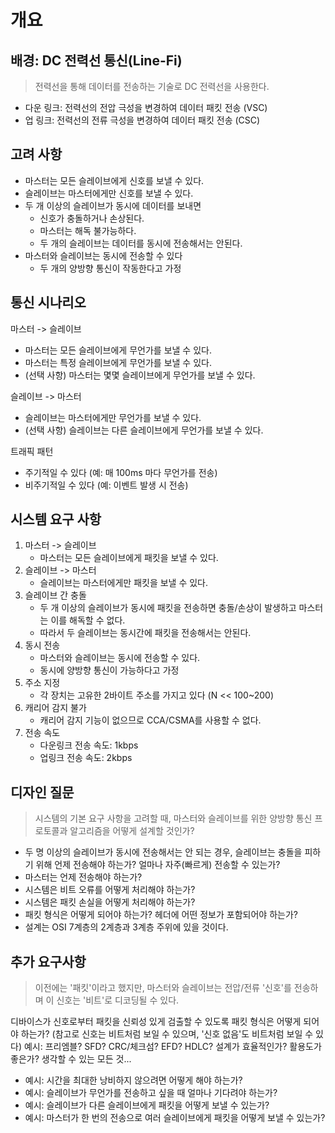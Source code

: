 # 개요
## 배경: DC 전력선 통신(Line-Fi)
> 전력선을 통해 데이터를 전송하는 기술로 DC 전력선을 사용한다.

- 다운 링크: 전력선의 전압 극성을 변경하여 데이터 패킷 전송 (VSC)
- 업 링크: 전력선의 전류 극성을 변경하여 데이터 패킷 전송 (CSC)

## 고려 사항
- 마스터는 모든 슬레이브에게 신호를 보낼 수 있다.
- 슬레이브는 마스터에게만 신호를 보낼 수 있다.
- 두 개 이상의 슬레이브가 동시에 데이터를 보내면
	- 신호가 충돌하거나 손상된다.
	- 마스터는 해독 불가능하다.
	- 두 개의 슬레이브는 데이터를 동시에 전송해서는 안된다.
- 마스터와 슬레이브는 동시에 전송할 수 있다
	- 두 개의 양방향 통신이 작동한다고 가정

## 통신 시나리오

<Bbox> 마스터 -> 슬레이브 </Bbox>
- 마스터는 모든 슬레이브에게 무언가를 보낼 수 있다.
- 마스터는 특정 슬레이브에게 무언가를 보낼 수 있다.
- (선택 사항) 마스터는 몇몇 슬레이브에게 무언가를 보낼 수 있다.

<Bbox> 슬레이브 -> 마스터 </Bbox>
- 슬레이브는 마스터에게만 무언가를 보낼 수 있다.
- (선택 사항) 슬레이브는 다른 슬레이브에게 무언가를 보낼 수 있다.

<Bbox> 트래픽 패턴 </Bbox>
- 주기적일 수 있다 (예: 매 100ms 마다 무언가를 전송)
- 비주기적일 수 있다 (예: 이벤트 발생 시 전송)

## 시스템 요구 사항
1. 마스터 -> 슬레이브
	- 마스터는 모든 슬레이브에게 패킷을 보낼 수 있다.
2. 슬레이브 -> 마스터
	- 슬레이브는 마스터에게만 패킷을 보낼 수 있다.
3. 슬레이브 간 충돌
	- 두 개 이상의 슬레이브가 동시에 패킷을 전송하면 충돌/손상이 발생하고 마스터는 이를 해독할 수 없다.
	- 따라서 두 슬레이브는 동시간에 패킷을 전송해서는 안된다.
4. 동시 전송
	- 마스터와 슬레이브는 동시에 전송할 수 있다.
	- 동시에 양방향 통신이 가능하다고 가정
5. 주소 지정
	- 각 장치는 고유한 2바이트 주소를 가지고 있다 (N \<\< 100~200)
6. 캐리어 감지 불가
	- 캐리어 감지 기능이 없으므로 CCA/CSMA를 사용할 수 없다.
7. 전송 속도
	- 다운링크 전송 속도: 1kbps
	- 업링크 전송 속도: 2kbps

## 디자인 질문
> 시스템의 기본 요구 사항을 고려할 때, 마스터와 슬레이브를 위한 양방향 통신 프로토콜과 알고리즘을 어떻게 설계할 것인가?

- 두 명 이상의 슬레이브가 동시에 전송해서는 안 되는 경우, 슬레이브는 충돌을 피하기 위해 언제 전송해야 하는가? 얼마나 자주(빠르게) 전송할 수 있는가?
- 마스터는 언제 전송해야 하는가?
- 시스템은 비트 오류를 어떻게 처리해야 하는가?
- 시스템은 패킷 손실을 어떻게 처리해야 하는가?
- 패킷 형식은 어떻게 되어야 하는가? 헤더에 어떤 정보가 포함되어야 하는가?
- 설계는 OSI 7계층의 2계층과 3계층 주위에 있을 것이다.

## 추가 요구사항
>이전에는 '패킷'이라고 했지만, 마스터와 슬레이브는 전압/전류 '신호'를 전송하며 이 신호는 '비트'로 디코딩될 수 있다.

디바이스가 신호로부터 패킷을 신뢰성 있게 검출할 수 있도록 패킷 형식은 어떻게 되어야 하는가? (참고로 신호는 비트처럼 보일 수 있으며, '신호 없음'도 비트처럼 보일 수 있다)
예시: 프리엠블? SFD? CRC/체크섬? EFD? HDLC?
설계가 효율적인가? 활용도가 좋은가? 생각할 수 있는 모든 것...

- 예시: 시간을 최대한 낭비하지 않으려면 어떻게 해야 하는가?
- 예시: 슬레이브가 무언가를 전송하고 싶을 때 얼마나 기다려야 하는가?
- 예시: 슬레이브가 다른 슬레이브에게 패킷을 어떻게 보낼 수 있는가?
- 예시: 마스터가 한 번의 전송으로 여러 슬레이브에게 패킷을 어떻게 보낼 수 있는가?